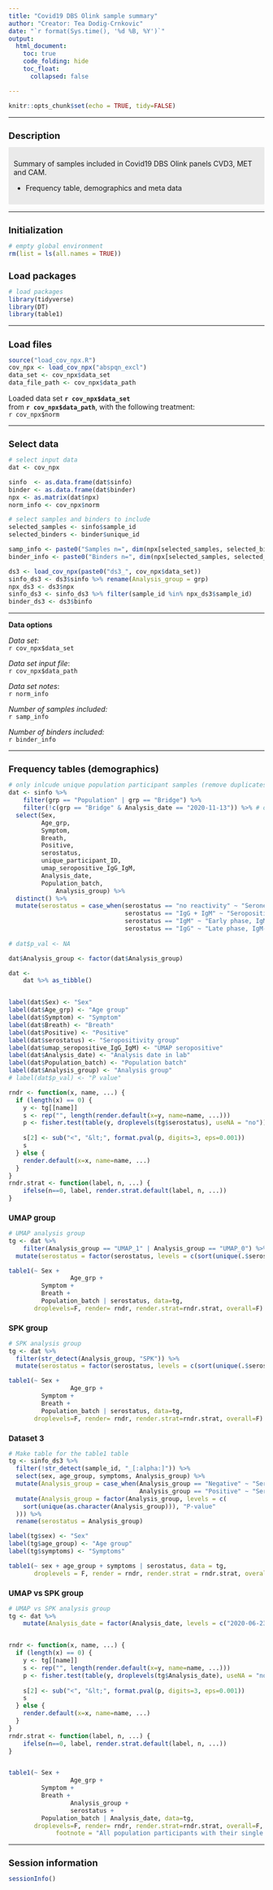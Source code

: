 ```yaml
---
title: "Covid19 DBS Olink sample summary"
author: "Creator: Tea Dodig-Crnkovic"
date: "`r format(Sys.time(), '%d %B, %Y')`"
output:
  html_document:
    toc: true
    code_folding: hide
    toc_float:
      collapsed: false 

---
```

<!-- highlight: textmate -->

<!-- Edit TOC style (background color) -->
<style>
.list-group-item.active, .list-group-item.active:focus, .list-group-item.active:hover {
    background-color: #EAEAEA;
    color: black;}
</style>

<!-- Set background color for highlighted text -->
<style>
div.highlight { 
  background-color: #EAEAEA;  <!-- #39AC91 (turquoise) -->
  color: #FFFFEF;
  padding: 10px;
  border-radius: 2px 2px 2px 2px;}
</style>

```r
knitr::opts_chunk$set(echo = TRUE, tidy=FALSE)
```


<style type="text/css">

h1.title {
  font-size: 22px;
}
h1 { /* Header 1 */
  font-size: 18px;
}
h2 { /* Header 2 */
    font-size: 15px;
}
h3 { /* Header 3 */
  font-size: 12px;
}

</style>

***
# Description

<div class = "highlight">
Summary of samples included in Covid19 DBS Olink panels CVD3, MET and CAM.   

* Frequency table, demographics and meta data   
  
 
</div>
***

# Initialization
```r
# empty global environment
rm(list = ls(all.names = TRUE))
```

# Load packages
```r
# load packages
library(tidyverse)
library(DT)
library(table1)
```

***
# Load files
```r
source("load_cov_npx.R")
cov_npx <- load_cov_npx("abspqn_excl")
data_set <- cov_npx$data_set
data_file_path <- cov_npx$data_path
```

Loaded data set **`r cov_npx$data_set`**  
from **`r cov_npx$data_path`**, with the following treatment:  
`r cov_npx$norm`

***

# Select data
```r

# select input data
dat <- cov_npx

sinfo  <- as.data.frame(dat$sinfo)
binder <- as.data.frame(dat$binder)
npx <- as.matrix(dat$npx)
norm_info <- cov_npx$norm

# select samples and binders to include
selected_samples <- sinfo$sample_id
selected_binders <- binder$unique_id

samp_info <- paste0("Samples n=", dim(npx[selected_samples, selected_binders])[1])
binder_info <- paste0("Binders n=", dim(npx[selected_samples, selected_binders])[2])

```

```r
ds3 <- load_cov_npx(paste0("ds3_", cov_npx$data_set))
sinfo_ds3 <- ds3$sinfo %>% rename(Analysis_group = grp) 
npx_ds3 <- ds3$npx
sinfo_ds3 <- sinfo_ds3 %>% filter(sample_id %in% npx_ds3$sample_id)
binder_ds3 <- ds3$binfo
```

***
**Data options**

*Data set*:   
`r cov_npx$data_set`

*Data set input file*:   
`r cov_npx$data_path`

*Data set notes*:   
`r norm_info`

*Number of samples included:*   
`r samp_info`

*Number of binders included:*   
`r binder_info`

***
# Frequency tables (demographics)
```r

# only inlcude unique population participant samples (remove duplicates)
dat <- sinfo %>% 
	filter(grp == "Population" | grp == "Bridge") %>% 
	filter(!c(grp == "Bridge" & Analysis_date == "2020-11-13")) %>% # only keep bridge info from first Olink run
  select(Sex,
         Age_grp,
         Symptom,
         Breath,
         Positive,
         serostatus,
         unique_participant_ID,
         umap_seropositive_IgG_IgM,
         Analysis_date,
         Population_batch,
  			 Analysis_group) %>% 
  distinct() %>%
  mutate(serostatus = case_when(serostatus == "no reactivity" ~ "Seronegative, IgM-IgG-",
                                serostatus == "IgG + IgM" ~ "Seropositive, IgM+IgG+",
                                serostatus == "IgM" ~ "Early phase, IgM+IgG-",
                                serostatus == "IgG" ~ "Late phase, IgM-IgG+"))
	
# dat$p_val <- NA

dat$Analysis_group <- factor(dat$Analysis_group)

dat <- 
	dat %>% as_tibble()


label(dat$Sex) <- "Sex"
label(dat$Age_grp) <- "Age group"
label(dat$Symptom) <- "Symptom"
label(dat$Breath) <- "Breath"
label(dat$Positive) <- "Positive"
label(dat$serostatus) <- "Seropositivity group"
label(dat$umap_seropositive_IgG_IgM) <- "UMAP seropositive"
label(dat$Analysis_date) <- "Analysis date in lab"
label(dat$Population_batch) <- "Population batch"
label(dat$Analysis_group) <- "Analysis group"
# label(dat$p_val) <- "P value"

rndr <- function(x, name, ...) {
  if (length(x) == 0) {
    y <- tg[[name]]
    s <- rep("", length(render.default(x=y, name=name, ...)))
    p <- fisher.test(table(y, droplevels(tg$serostatus), useNA = "no"))$p.value
    
    s[2] <- sub("<", "&lt;", format.pval(p, digits=3, eps=0.001))
    s
  } else {
    render.default(x=x, name=name, ...)
  }
}
rndr.strat <- function(label, n, ...) {
    ifelse(n==0, label, render.strat.default(label, n, ...))
}
```


## UMAP group
```r

# UMAP analysis group
tg <- dat %>% 
	filter(Analysis_group == "UMAP_1" | Analysis_group == "UMAP_0") %>%
  mutate(serostatus = factor(serostatus, levels = c(sort(unique(.$serostatus)), "P-value")))

table1(~ Sex + 
			 	 Age_grp +
         Symptom +
         Breath +
         Population_batch | serostatus, data=tg,
       droplevels=F, render= rndr, render.strat=rndr.strat, overall=F)

```

## SPK group
```r

# SPK analysis group
tg <- dat %>%
  filter(str_detect(Analysis_group, "SPK")) %>%
  mutate(serostatus = factor(serostatus, levels = c(sort(unique(.$serostatus)), "P-value")))

table1(~ Sex + 
			 	 Age_grp +
         Symptom +
         Breath +
         Population_batch | serostatus, data=tg,
       droplevels=F, render= rndr, render.strat=rndr.strat, overall=F)

```

## Dataset 3

```r
# Make table for the table1 table
tg <- sinfo_ds3 %>%
  filter(!str_detect(sample_id, "_[:alpha:]")) %>%
  select(sex, age_group, symptoms, Analysis_group) %>%
  mutate(Analysis_group = case_when(Analysis_group == "Negative" ~ "Seronegative, IgG-",
                                    Analysis_group == "Positive" ~ "Seropositive, IgG+")) %>%
  mutate(Analysis_group = factor(Analysis_group, levels = c(
    sort(unique(as.character(Analysis_group))), "P-value"
  ))) %>%
  rename(serostatus = Analysis_group)

label(tg$sex) <- "Sex"
label(tg$age_group) <- "Age group"
label(tg$symptoms) <- "Symptoms"

table1(~ sex + age_group + symptoms | serostatus, data = tg,
       droplevels = F, render = rndr, render.strat = rndr.strat, overall = F)
```


## UMAP vs SPK group
```r

# UMAP vs SPK analysis group
tg <- dat %>% 
	mutate(Analysis_date = factor(Analysis_date, levels = c("2020-06-23", "2020-11-13","P-value")))


rndr <- function(x, name, ...) {
  if (length(x) == 0) {
    y <- tg[[name]]
    s <- rep("", length(render.default(x=y, name=name, ...)))
    p <- fisher.test(table(y, droplevels(tg$Analysis_date), useNA = "no"))$p.value
    
    s[2] <- sub("<", "&lt;", format.pval(p, digits=3, eps=0.001))
    s
  } else {
    render.default(x=x, name=name, ...)
  }
}
rndr.strat <- function(label, n, ...) {
    ifelse(n==0, label, render.strat.default(label, n, ...))
}


table1(~ Sex + 
			 	 Age_grp +
         Symptom +
         Breath +
			 	 Analysis_group +
			 	 serostatus +
         Population_batch | Analysis_date, data=tg,
       droplevels=F, render= rndr, render.strat=rndr.strat, overall=F,
			 footnote = "All population participants with their single sample included here")

```
***


# Session information
```r
sessionInfo()
```

